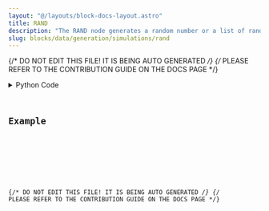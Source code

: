 ```yaml
---
layout: "@/layouts/block-docs-layout.astro"
title: RAND
description: "The RAND node generates a random number or a list of random numbers, depending on the distribution selected."
slug: blocks/data/generation/simulations/rand
---
```


{/* DO NOT EDIT THIS FILE! IT IS BEING AUTO GENERATED */}
{/* PLEASE REFER TO THE CONTRIBUTION GUIDE ON THE DOCS PAGE */}


<PythonDocsDisplay docstring={docstring} />
<details>
<summary>Python Code</summary>



<Code code={pythonCode} lang="py" wrap theme="dracula" />

[Find this Flojoy Block on GitHub](https://github.com/flojoy-ai/blocks/blob/main/blocks/DATA/GENERATION/SIMULATIONS/RAND/RAND.py)

</details>

## Example


<GetHelpWidget />


<AppDisplay app={app} blockName="RAND" client:visible />


<Example />

{/* DO NOT EDIT THIS FILE! IT IS BEING AUTO GENERATED */}
{/* PLEASE REFER TO THE CONTRIBUTION GUIDE ON THE DOCS PAGE */}
